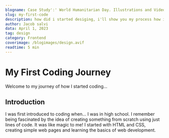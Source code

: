 ```yaml
---
blogname: Case Study':' World Humanitarian Day. Illustrations and Video for United Nations
slug: my-first-code
description: how did i started desiging, i'll show you my process how i design and how i am able to design 
author: Jacob salvi
data: April 1, 2023
tag: design
category: Frontend
coverimage: /blogimages/design.avif
readtime: 5 min
---
```


# My First Coding Journey

Welcome to my journey of how I started coding...

## Introduction
I was first introduced to coding when... I was in high school. I remember being fascinated by the idea of creating something from scratch using just lines of code. It was like magic to me! I started with HTML and CSS, creating simple web pages and learning the basics of web development.
